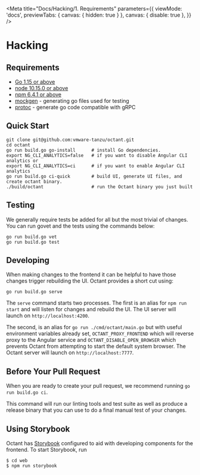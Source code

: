 
<Meta
  title="Docs/Hacking/1. Requirements"
  parameters={{
    viewMode: 'docs',
    previewTabs: { canvas: { hidden: true } },
    canvas: { disable: true },
  }}
/>

# Hacking

## Requirements

* [Go 1.15 or above](https://golang.org/dl/)
* [node 10.15.0 or above](https://nodejs.org/en/)
* [npm 6.4.1 or above](https://www.npmjs.com/get-npm)
* [mockgen](https://github.com/golang/mock) - generating go files used for testing
* [protoc](https://github.com/golang/protobuf) - generate go code compatible with gRPC

## Quick Start

    git clone git@github.com:vmware-tanzu/octant.git
    cd octant
    go run build.go go-install      # install Go dependencies.
    export NG_CLI_ANALYTICS=false   # if you want to disable Angular CLI analytics or
    export NG_CLI_ANALYTICS=ci      # if you want to enable Angular CLI analytics
    go run build.go ci-quick        # build UI, generate UI files, and create octant binary.
    ./build/octant                  # run the Octant binary you just built

## Testing

We generally require tests be added for all but the most trivial of changes. You can run govet and the tests using the commands below:

    go run build.go vet
    go run build.go test

## Developing

When making changes to the frontend it can be helpful to have those changes trigger rebuilding the UI. Octant provides a short cut
using:

    go run build.go serve

The `serve` command starts two processes. The first is an alias for `npm run start` and will listen for changes and rebuild the UI.
The UI server will launch on `http://localhost:4200`.

The second, is an alias for `go run ./cmd/octant/main.go` but with useful environment variables already set, `OCTANT_PROXY_FRONTEND` which will reverse proxy to the Angular service and `OCTANT_DISABLE_OPEN_BROWSER` which prevents Octant from attempting to start the default system browser. The Octant server will launch on `http://localhost:7777`.

## Before Your Pull Request

When you are ready to create your pull request, we recommend running `go run build.go ci`.

This command will run our linting tools and test suite as well as produce a release binary that you can use to do a final
manual test of your changes.

## Using Storybook

Octant has [Storybook](https://storybook.js.org/) configured to aid with developing components for the frontend. To start Storybook, run

```console
$ cd web
$ npm run storybook
```
